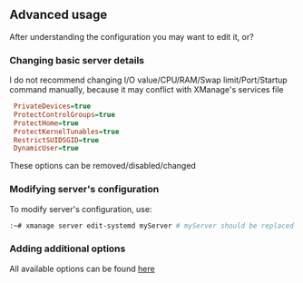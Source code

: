  ## Advanced usage
After understanding the configuration you may want to edit it, or?

### Changing basic server details

I do not recommend changing I/O value/CPU/RAM/Swap limit/Port/Startup command manually, because it may conflict with XManage's services file

```ini
 PrivateDevices=true
 ProtectControlGroups=true
 ProtectHome=true
 ProtectKernelTunables=true
 RestrictSUIDSGID=true
 DynamicUser=true
```
These options can be removed/disabled/changed
### Modifying server's configuration
To modify server's configuration, use:
```bash
:~# xmanage server edit-systemd myServer # myServer should be replaced with your server name/ID
```
### Adding additional options
All available options can be found [here](https://www.freedesktop.org/software/systemd/man/latest/systemd.exec.html)
